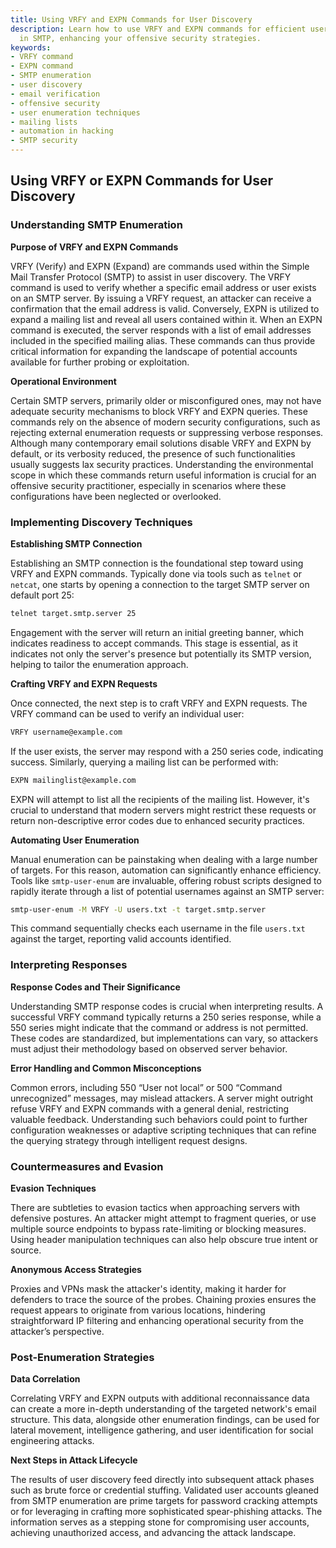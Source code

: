 ```yaml
---
title: Using VRFY and EXPN Commands for User Discovery
description: Learn how to use VRFY and EXPN commands for efficient user enumeration
  in SMTP, enhancing your offensive security strategies.
keywords:
- VRFY command
- EXPN command
- SMTP enumeration
- user discovery
- email verification
- offensive security
- user enumeration techniques
- mailing lists
- automation in hacking
- SMTP security
---
```


## Using VRFY or EXPN Commands for User Discovery

### Understanding SMTP Enumeration

**Purpose of VRFY and EXPN Commands**

VRFY (Verify) and EXPN (Expand) are commands used within the Simple Mail Transfer Protocol (SMTP) to assist in user discovery. The VRFY command is used to verify whether a specific email address or user exists on an SMTP server. By issuing a VRFY request, an attacker can receive a confirmation that the email address is valid. Conversely, EXPN is utilized to expand a mailing list and reveal all users contained within it. When an EXPN command is executed, the server responds with a list of email addresses included in the specified mailing alias. These commands can thus provide critical information for expanding the landscape of potential accounts available for further probing or exploitation.

**Operational Environment**

Certain SMTP servers, primarily older or misconfigured ones, may not have adequate security mechanisms to block VRFY and EXPN queries. These commands rely on the absence of modern security configurations, such as rejecting external enumeration requests or suppressing verbose responses. Although many contemporary email solutions disable VRFY and EXPN by default, or its verbosity reduced, the presence of such functionalities usually suggests lax security practices. Understanding the environmental scope in which these commands return useful information is crucial for an offensive security practitioner, especially in scenarios where these configurations have been neglected or overlooked.

### Implementing Discovery Techniques

**Establishing SMTP Connection**

Establishing an SMTP connection is the foundational step toward using VRFY and EXPN commands. Typically done via tools such as `telnet` or `netcat`, one starts by opening a connection to the target SMTP server on default port 25:

```bash
telnet target.smtp.server 25
```

Engagement with the server will return an initial greeting banner, which indicates readiness to accept commands. This stage is essential, as it indicates not only the server's presence but potentially its SMTP version, helping to tailor the enumeration approach.

**Crafting VRFY and EXPN Requests**

Once connected, the next step is to craft VRFY and EXPN requests. The VRFY command can be used to verify an individual user:

```bash
VRFY username@example.com
```

If the user exists, the server may respond with a 250 series code, indicating success. Similarly, querying a mailing list can be performed with:

```bash
EXPN mailinglist@example.com
```

EXPN will attempt to list all the recipients of the mailing list. However, it's crucial to understand that modern servers might restrict these requests or return non-descriptive error codes due to enhanced security practices.

**Automating User Enumeration**

Manual enumeration can be painstaking when dealing with a large number of targets. For this reason, automation can significantly enhance efficiency. Tools like `smtp-user-enum` are invaluable, offering robust scripts designed to rapidly iterate through a list of potential usernames against an SMTP server:

```bash
smtp-user-enum -M VRFY -U users.txt -t target.smtp.server
```

This command sequentially checks each username in the file `users.txt` against the target, reporting valid accounts identified.

### Interpreting Responses

**Response Codes and Their Significance**

Understanding SMTP response codes is crucial when interpreting results. A successful VRFY command typically returns a 250 series response, while a 550 series might indicate that the command or address is not permitted. These codes are standardized, but implementations can vary, so attackers must adjust their methodology based on observed server behavior.

**Error Handling and Common Misconceptions**

Common errors, including 550 “User not local” or 500 “Command unrecognized” messages, may mislead attackers. A server might outright refuse VRFY and EXPN commands with a general denial, restricting valuable feedback. Understanding such behaviors could point to further configuration weaknesses or adaptive scripting techniques that can refine the querying strategy through intelligent request designs.

### Countermeasures and Evasion

**Evasion Techniques**

There are subtleties to evasion tactics when approaching servers with defensive postures. An attacker might attempt to fragment queries, or use multiple source endpoints to bypass rate-limiting or blocking measures. Using header manipulation techniques can also help obscure true intent or source.

**Anonymous Access Strategies**

Proxies and VPNs mask the attacker's identity, making it harder for defenders to trace the source of the probes. Chaining proxies ensures the request appears to originate from various locations, hindering straightforward IP filtering and enhancing operational security from the attacker’s perspective.

### Post-Enumeration Strategies

**Data Correlation**

Correlating VRFY and EXPN outputs with additional reconnaissance data can create a more in-depth understanding of the targeted network's email structure. This data, alongside other enumeration findings, can be used for lateral movement, intelligence gathering, and user identification for social engineering attacks.

**Next Steps in Attack Lifecycle**

The results of user discovery feed directly into subsequent attack phases such as brute force or credential stuffing. Validated user accounts gleaned from SMTP enumeration are prime targets for password cracking attempts or for leveraging in crafting more sophisticated spear-phishing attacks. The information serves as a stepping stone for compromising user accounts, achieving unauthorized access, and advancing the attack landscape.